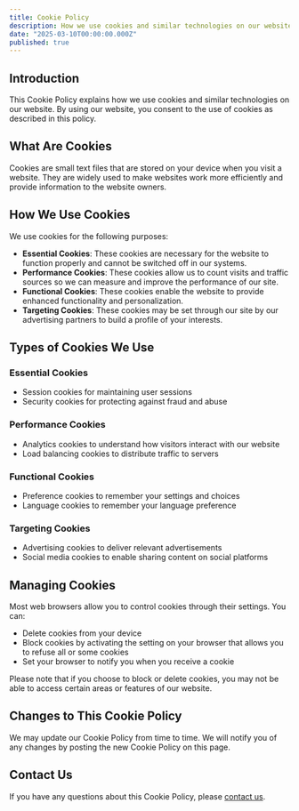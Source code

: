 ```yaml
---
title: Cookie Policy
description: How we use cookies and similar technologies on our website
date: "2025-03-10T00:00:00.000Z"
published: true
---
```


## Introduction

This Cookie Policy explains how we use cookies and similar technologies on our website. By using our website, you consent to the use of cookies as described in this policy.

## What Are Cookies

Cookies are small text files that are stored on your device when you visit a website. They are widely used to make websites work more efficiently and provide information to the website owners.

## How We Use Cookies

We use cookies for the following purposes:

- **Essential Cookies**: These cookies are necessary for the website to function properly and cannot be switched off in our systems.
- **Performance Cookies**: These cookies allow us to count visits and traffic sources so we can measure and improve the performance of our site.
- **Functional Cookies**: These cookies enable the website to provide enhanced functionality and personalization.
- **Targeting Cookies**: These cookies may be set through our site by our advertising partners to build a profile of your interests.

## Types of Cookies We Use

### Essential Cookies
- Session cookies for maintaining user sessions
- Security cookies for protecting against fraud and abuse

### Performance Cookies
- Analytics cookies to understand how visitors interact with our website
- Load balancing cookies to distribute traffic to servers

### Functional Cookies
- Preference cookies to remember your settings and choices
- Language cookies to remember your language preference

### Targeting Cookies
- Advertising cookies to deliver relevant advertisements
- Social media cookies to enable sharing content on social platforms

## Managing Cookies

Most web browsers allow you to control cookies through their settings. You can:

- Delete cookies from your device
- Block cookies by activating the setting on your browser that allows you to refuse all or some cookies
- Set your browser to notify you when you receive a cookie

Please note that if you choose to block or delete cookies, you may not be able to access certain areas or features of our website.

## Changes to This Cookie Policy

We may update our Cookie Policy from time to time. We will notify you of any changes by posting the new Cookie Policy on this page.

## Contact Us

If you have any questions about this Cookie Policy, please [contact us](/contact).
